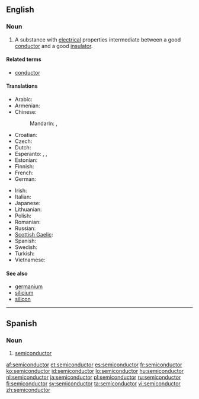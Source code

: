 ==English==
{{wikipedia}}

===Noun===
{{en-noun}}

# {{physics}} A substance with [[electrical]] properties intermediate between a good [[conductor]] and a good [[insulator]].

====Related terms====
* [[conductor]]

====Translations====
{{trans-top|substance with electrical properties}}
* Arabic: {{t-|ar|شبه موصل|m|tr=shábah muwáSSil}}
* Armenian: {{t|hy|կիսահաղորդիչ|tr=kisahaġordič}}
* Chinese:
*: Mandarin: {{t-|cmn|半導體|sc=Hani}},  {{t-|cmn|半导体|tr=bàndǎotǐ|sc=Hani}}
* Croatian: {{t+|hr|poluvodič|m|alt=poluvòdīč}}
* Czech: {{t-|cs|polovodič|m}}
* Dutch: {{t+|nl|halfgeleider|m}}
* Esperanto: {{t|eo|duonkonduktaĵo}}, {{t|eo|semikonduktaĵo}}, {{t|eo|duonkonduktanto}}
* Estonian: {{t+|et|pooljuht}}
* Finnish: {{t-|fi|puolijohde}}
* French: {{t+|fr|semiconducteur|m}}
* German: {{t+|de|Halbleiter|m}}
{{trans-mid}}
* Irish: {{t|ga|leathsheoltóir|m}}
* Italian: {{t-|it|semiconduttore|m}}
* Japanese: {{t-|ja|半導体|tr=はんどうたい, handōtai}}
* Lithuanian: {{t|lt|puslaidininkis|m|xs=Lithuanian}}
* Polish: {{t|pl|półprzewodnik|m}}
* Romanian: {{t-|ro|semiconductor|n}}
* Russian: {{t+|ru|полупроводник|m|tr=poluprovodník}}
* [[Scottish Gaelic]]: {{t|gd|fo-ghiùlanair|m}}
* Spanish: {{t-|es|semiconductor|m}}
* Swedish: {{t+|sv|halvledare|c}}
* Turkish: {{t|tr|yarı iletken}}
* Vietnamese: {{t|vi|chất bán dẫn|xs=Vietnamese}}
{{trans-bottom}}

====See also====
* [[germanium]]
* [[silicium]]
* [[silicon]]

----

==Spanish==

===Noun===
{{es-noun-m|pl=semiconductores}}

# {{physics|lang=es}} [[#English|semiconductor]]

[[af:semiconductor]]
[[et:semiconductor]]
[[es:semiconductor]]
[[fr:semiconductor]]
[[ko:semiconductor]]
[[id:semiconductor]]
[[lo:semiconductor]]
[[hu:semiconductor]]
[[nl:semiconductor]]
[[ja:semiconductor]]
[[pl:semiconductor]]
[[ru:semiconductor]]
[[fi:semiconductor]]
[[sv:semiconductor]]
[[ta:semiconductor]]
[[vi:semiconductor]]
[[zh:semiconductor]]